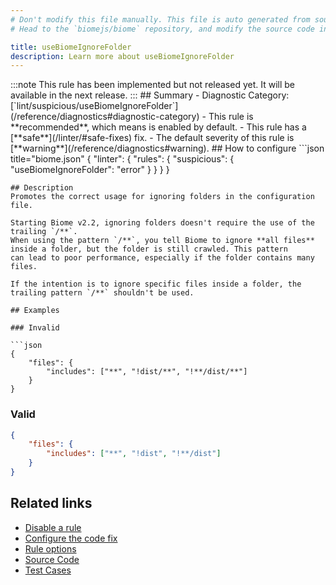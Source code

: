 ```yaml
---
# Don't modify this file manually. This file is auto generated from source, and you will lose your changes next time the website is built.
# Head to the `biomejs/biome` repository, and modify the source code in there.

title: useBiomeIgnoreFolder
description: Learn more about useBiomeIgnoreFolder
---
```


<Tabs>
<TabItem label="JSON (and super languages)" icon="seti:json">
:::note
This rule has been implemented but not released yet. It will be available in the next release.
:::
## Summary
- Diagnostic Category: [`lint/suspicious/useBiomeIgnoreFolder`](/reference/diagnostics#diagnostic-category)
- This rule is **recommended**, which means is enabled by default.
- This rule has a [**safe**](/linter/#safe-fixes) fix.
- The default severity of this rule is [**warning**](/reference/diagnostics#warning).
## How to configure
```json title="biome.json"
{
	"linter": {
		"rules": {
			"suspicious": {
				"useBiomeIgnoreFolder": "error"
			}
		}
	}
}

```
## Description
Promotes the correct usage for ignoring folders in the configuration file.

Starting Biome v2.2, ignoring folders doesn't require the use of the trailing `/**`.
When using the pattern `/**`, you tell Biome to ignore **all files** inside a folder, but the folder is still crawled. This pattern
can lead to poor performance, especially if the folder contains many files.

If the intention is to ignore specific files inside a folder, the trailing pattern `/**` shouldn't be used.

## Examples

### Invalid

```json
{
    "files": {
        "includes": ["**", "!dist/**", "!**/dist/**"]
    }
}
```

### Valid

```json
{
    "files": {
        "includes": ["**", "!dist", "!**/dist"]
    }
}
```

## Related links

- [Disable a rule](/linter/#disable-a-rule)
- [Configure the code fix](/linter#configure-the-code-fix)
- [Rule options](/linter/#rule-options)
- [Source Code](https://github.com/biomejs/biome/blob/main/crates/biome_json_analyze/src/lint/suspicious/use_biome_ignore_folder.rs)
- [Test Cases](https://github.com/biomejs/biome/blob/main/crates/biome_json_analyze/tests/specs/suspicious/useBiomeIgnoreFolder)

</TabItem>
</Tabs>

